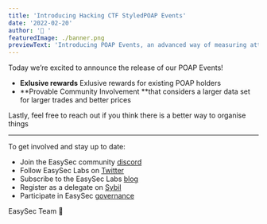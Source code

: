 ```yaml
---
title: 'Introducing Hacking CTF StyledPOAP Events'
date: '2022-02-20'
author: '🦄 '
featuredImage: ./banner.png
previewText: 'Introducing POAP Events, an advanced way of measuring attendance to various Events that are organised'
---
```


Today we’re excited to announce the release of our POAP Events! 
- **Exlusive rewards** Exlusive rewards for existing POAP holders
- **Provable Community Involvement **that considers a larger data set for larger trades and better prices

Lastly, feel free to reach out if you think there is a better way to organise things 


---

To get involved and stay up to date:

- Join the EasySec community [discord](https://discord.com/invite/FCfyBSbCU5)
- Follow EasySec Labs on [Twitter](https://twitter.com/EasySec)
- Subscribe to the EasySec Labs [blog](https://EasySec.org/rss.xml)
- Register as a delegate on [Sybil](https://sybil.org/#/delegates/EasySec)
- Participate in EasySec [governance](https://gov.EasySec.org/)

EasySec Team 🦄
